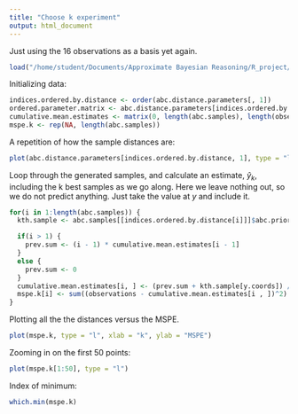 ```yaml
---
title: "Choose k experiment"
output: html_document
---
```


Just using the 16 observations as a basis yet again. 

```r
load("/home/student/Documents/Approximate Bayesian Reasoning/R_project/dataset_week43.RData")
```

Initializing data:
```r
indices.ordered.by.distance <- order(abc.distance.parameters[, 1])
ordered.parameter.matrix <- abc.distance.parameters[indices.ordered.by.distance, ]
cumulative.mean.estimates <- matrix(0, length(abc.samples), length(observations))
mspe.k <- rep(NA, length(abc.samples))
```

A repetition of how the sample distances are:
```r
plot(abc.distance.parameters[indices.ordered.by.distance, 1], type = "l")
```


Loop through the generated samples, and calculate an estimate, $\hat{y}_{k}$, including the k best samples as we go along. Here we leave nothing out, so we do not predict anything. Just take the value at $y$ and include it.
```r
for(i in 1:length(abc.samples)) {
  kth.sample <- abc.samples[[indices.ordered.by.distance[i]]]$abc.prior

  if(i > 1) {
    prev.sum <- (i - 1) * cumulative.mean.estimates[i - 1]
  }
  else {
    prev.sum <- 0
  }
  cumulative.mean.estimates[i, ] <- (prev.sum + kth.sample[y.coords]) / i
  mspe.k[i] <- sum((observations - cumulative.mean.estimates[i , ])^2)
}
```

Plotting all the the distances versus the MSPE.
```r
plot(mspe.k, type = "l", xlab = "k", ylab = "MSPE")
```

Zooming in on the first 50 points:
```r
plot(mspe.k[1:50], type = "l")
```

Index of minimum:
```r
which.min(mspe.k)
```






